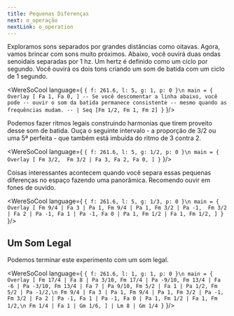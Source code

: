 ```yaml
---
title: Pequenas Diferenças
next: o_operação
nextLink: o_operation
---
```


Exploramos sons separados por grandes distâncias como oitavas. Agora, vamos brincar com sons muito próximos. Abaixo, você ouvirá duas ondas senoidais separadas por 1 hz.
Um hertz é definido como um ciclo por segundo. Você ouvirá os dois tons criando um som de batida com um ciclo de 1 segundo.

<WereSoCool language={
`{ f: 261.6, l: 5, g: 1, p: 0 }\n
main = {
  Overlay [
    Fa 1,
    Fa 0,
  ]
   -- Se você descomentar a linha abaixo, você pode
   -- ouvir o som da batida permanece consistente
   -- mesmo quando as frequências mudam.
   -- | Seq [Fm 1/2, Fm 1, Fm 2]
}`
}/>


Podemos fazer ritmos legais construindo harmonias que tirem proveito desse som de batida. Ouça o seguinte intervalo - a proporção de 3/2 ou uma 5ª perfeita - que também está imbuída do ritmo de 3 contra 2.

<WereSoCool language={
`{ f: 261.6, l: 5, g: 1/2, p: 0 }\n
main = {
  Overlay [
    Fm 3/2, 
    Fm 3/2 | Fa 3,
    Fa 2,
    Fa 0,
  ]
}`
}/>

Coisas interessantes acontecem quando você separa essas pequenas diferenças no espaço fazendo uma panorâmica. Recomendo ouvir em fones de ouvido.

<WereSoCool language={
`{ f: 261.6, l: 5, g: 1/3, p: 0 }\n
main = {
  Overlay [
    Fm 9/4 | Fa 3 | Pa 1,
    Fm 9/4 | Pa 1,
    Fm 3/2 | Pa -1, 
    Fm 3/2 | Fa 2 | Pa -1,
    Fa 1 | Pa -1,
    Fa 0 | Pa 1,
    Fm 1/2 | Fa 1,
    Fm 1/2,
  ]
}`
}/>

## Um Som Legal

Podemos terminar este experimento com um som legal.

<WereSoCool language={
`{ f: 261.6, l: 1, g: 1, p: 0 }\n
main = {
  Overlay [
    Fm 17/4 | Fa 8 | Pa 3/10,
    Fm 17/4 | Pa -9/10,
    Fm 13/4 | Fa -6 | Pa -3/10,
    Fm 13/4 | Fa 7 | Pa 9/10,
    Fm 5/2 | Fa 1 | Pa 1/2,
    Fm 5/2 | Pa -1/2,\n
    Fm 9/4 | Fa 3 | Pa 1,
    Fm 9/4 | Pa 1,
    Fm 3/2 | Pa -1, 
    Fm 3/2 | Fa 2 | Pa -1,
    Fa 1 | Pa -1,
    Fa 0 | Pa 1,
    Fm 1/2 | Fa 1,
    Fm 1/2,\n
    Fm 1/4 | Fa 1 | Gm 1/6,
  ]
  | Lm 8
  | Gm 1/4
}`
}/>

